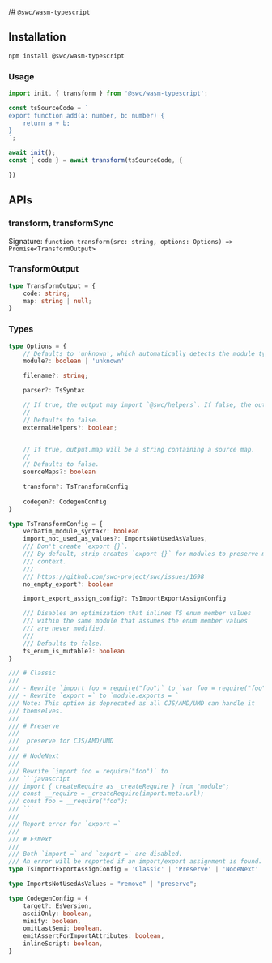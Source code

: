 /# `@swc/wasm-typescript`


## Installation

```bash
npm install @swc/wasm-typescript
```

### Usage
```typescript
import init, { transform } from '@swc/wasm-typescript';

const tsSourceCode = `
export function add(a: number, b: number) {
    return a + b;
}
`;

await init();
const { code } = await transform(tsSourceCode, {

})
```

## APIs

### transform, transformSync

Signature: `function transform(src: string, options: Options) => Promise<TransformOutput>`


### TransformOutput

```typescript
type TransformOutput = {
    code: string;
    map: string | null;
}
```

### Types

```typescript
type Options = {
    // Defaults to 'unknown', which automatically detects the module type.
    module?: boolean | 'unknown'

    filename?: string;

    parser?: TsSyntax

    // If true, the output may import `@swc/helpers`. If false, the output will contain all helpers inlined. 
    //
    // Defaults to false.
    externalHelpers?: boolean;


    // If true, output.map will be a string containing a source map.
    //
    // Defaults to false.
    sourceMaps?: boolean 

    transform?: TsTransformConfig
    
    codegen?: CodegenConfig
}

type TsTransformConfig = {
    verbatim_module_syntax?: boolean
    import_not_used_as_values?: ImportsNotUsedAsValues,
    /// Don't create `export {}`.
    /// By default, strip creates `export {}` for modules to preserve module
    /// context.
    ///
    /// https://github.com/swc-project/swc/issues/1698
    no_empty_export?: boolean

    import_export_assign_config?: TsImportExportAssignConfig

    /// Disables an optimization that inlines TS enum member values
    /// within the same module that assumes the enum member values
    /// are never modified.
    ///
    /// Defaults to false.
    ts_enum_is_mutable?: boolean
}

/// # Classic
///
/// - Rewrite `import foo = require("foo")` to `var foo = require("foo")`
/// - Rewrite `export =` to `module.exports = `
/// Note: This option is deprecated as all CJS/AMD/UMD can handle it
/// themselves.
///
/// # Preserve
///
///  preserve for CJS/AMD/UMD
///
/// # NodeNext
///
/// Rewrite `import foo = require("foo")` to
/// ```javascript
/// import { createRequire as _createRequire } from "module";
/// const __require = _createRequire(import.meta.url);
/// const foo = __require("foo");
/// ```
///
/// Report error for `export =`
///
/// # EsNext
///
/// Both `import =` and `export =` are disabled.
/// An error will be reported if an import/export assignment is found.
type TsImportExportAssignConfig = 'Classic' | 'Preserve' | 'NodeNext' | 'EsNext';

type ImportsNotUsedAsValues = "remove" | "preserve";

type CodegenConfig = {
    target?: EsVersion,
    asciiOnly: boolean,
    minify: boolean,
    omitLastSemi: boolean,
    emitAssertForImportAttributes: boolean,
    inlineScript: boolean,
}

```
